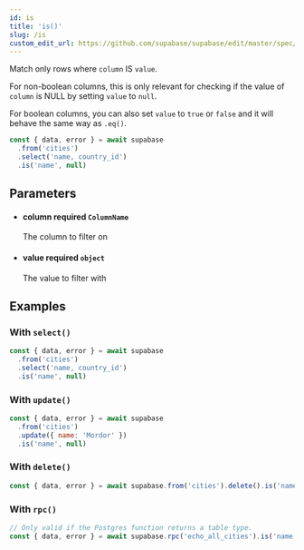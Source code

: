 ```yaml
---
id: is
title: 'is()'
slug: /is
custom_edit_url: https://github.com/supabase/supabase/edit/master/spec/supabase_js_v2_legacy.yml
---
```



Match only rows where `column` IS `value`.

For non-boolean columns, this is only relevant for checking if the value of
`column` is NULL by setting `value` to `null`.

For boolean columns, you can also set `value` to `true` or `false` and it
will behave the same way as `.eq()`.

```js
const { data, error } = await supabase
  .from('cities')
  .select('name, country_id')
  .is('name', null)
```

## Parameters

<ul className="method-list-group">
  
<li className="method-list-item">
  <h4 className="method-list-item-label">
    <span className="method-list-item-label-name">
      column
    </span>
    <span className="method-list-item-label-badge required">
      required
    </span>
    <span className="method-list-item-validation">
      <code>ColumnName</code>
    </span>
  </h4>
  <div class="method-list-item-description">

The column to filter on

  </div>
  
</li>

<li className="method-list-item">
  <h4 className="method-list-item-label">
    <span className="method-list-item-label-name">
      value
    </span>
    <span className="method-list-item-label-badge required">
      required
    </span>
    <span className="method-list-item-validation">
      <code>object</code>
    </span>
  </h4>
  <div class="method-list-item-description">

The value to filter with

  </div>
  
</li>

</ul>

## Examples

### With `select()`

```js
const { data, error } = await supabase
  .from('cities')
  .select('name, country_id')
  .is('name', null)
```

### With `update()`

```js
const { data, error } = await supabase
  .from('cities')
  .update({ name: 'Mordor' })
  .is('name', null)
```

### With `delete()`

```js
const { data, error } = await supabase.from('cities').delete().is('name', null)
```

### With `rpc()`

```js
// Only valid if the Postgres function returns a table type.
const { data, error } = await supabase.rpc('echo_all_cities').is('name', null)
```

